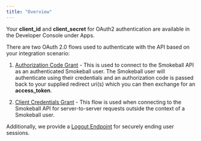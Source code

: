 ```yaml
---
title: "Overview"
---
```


Your **client_id** and **client_secret** for OAuth2 authentication are available in the Developer Console under Apps.


There are two OAuth 2.0 flows used to authenticate with the API based on your integration scenario:

1. [Authorization Code Grant](/api-docs/authorization-code-grant) - This is used to connect to the Smokeball API as an authenticated Smokeball user. The Smokeball user will authenticate using their credentials and an authorization code is passed back to your supplied redirect uri(s) which you can then exchange for an **access_token**.

2. [Client Credentials Grant](/api-docs/client-credentials-grant) - This flow is used when connecting to the Smokeball API for server-to-server requests outside the context of a Smokeball user.

Additionally, we provide a [Logout Endpoint](/api-docs/logout-endpoint) for securely ending user sessions.